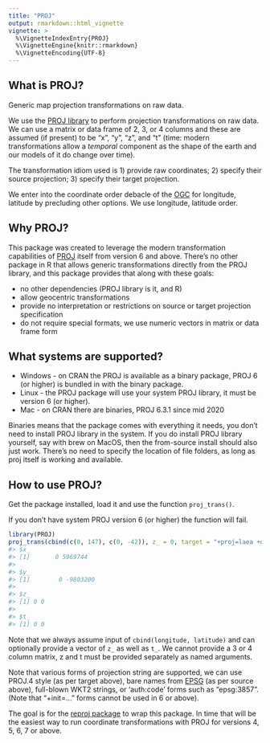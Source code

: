 ```yaml
---
title: "PROJ"
output: rmarkdown::html_vignette
vignette: >
  %\VignetteIndexEntry{PROJ}
  %\VignetteEngine{knitr::rmarkdown}
  %\VignetteEncoding{UTF-8}
---
```




## What is PROJ?

Generic map projection transformations on raw data.

We use the [PROJ library](https://proj.org/) to perform projection transformations on raw data. We can
use a matrix or data frame of 2, 3, or 4 columns and these are assumed (if present) to be "x", "y", "z", and "t" (time: modern transformations allow a *temporal* component as the shape of the earth and our models of it do change over time).

The transformation idiom used is 1) provide raw coordinates; 2) specify their source projection; 3) specify their target projection.

We enter into the coordinate order debacle of the [OGC](https://www.ogc.org/) for longitude, latitude by precluding
other options. We use longitude, latitude order.

## Why PROJ?

This package was created to leverage the modern transformation capabilities of [PROJ](https://proj.org/) itself
from version 6 and above. There's no other package in R that allows generic transformations directly from the
PROJ library, and this package provides that along with these goals:

* no other dependencies (PROJ library is it, and R)
* allow geocentric transformations
* provide no interpretation or restrictions on source or target projection specification
* do not require special formats, we use numeric vectors in matrix or data frame form

## What systems are supported?

* Windows - on CRAN the PROJ is available as a binary package, PROJ 6 (or higher) is bundled in with the binary package.
* Linux - the PROJ package will use your system PROJ library, it must be version 6 (or higher).
* Mac - on CRAN there are binaries, PROJ 6.3.1 since mid 2020

Binaries means that the package comes with everything it needs, you don't need to install PROJ library in the system. If you do
install PROJ library yourself, say with brew on MacOS, then the from-source install should also just work. There's no need to
specify the location of file folders, as long as proj itself is working and available.

## How to use PROJ?

Get the package installed, load it and use the function `proj_trans()`.

If you don't have system PROJ version 6 (or higher) the function will fail.


```r
library(PROJ)
proj_trans(cbind(c(0, 147), c(0, -42)), z_ = 0, target = "+proj=laea +datum=WGS84", source = "WGS84")
#> $x_
#> [1]       0 5969744
#> 
#> $y_
#> [1]        0 -9803200
#> 
#> $z_
#> [1] 0 0
#> 
#> $t_
#> [1] 0 0
```

Note that we always assume input of `cbind(longitude, latitude)` and can optionally provide a vector of `z_` as well as `t_`. We
cannot provide a 3 or 4 column matrix, z and t must be provided separately as named arguments.

Note that various forms of projection string are supported, we can use PROJ.4 style (as per target above), bare names from [EPSG](https://epsg.org/home.html) (as per source above), full-blown WKT2 strings, or 'auth:code' forms such as "epsg:3857". (Note that "+init=..." forms cannot be used in 6 or above).

The goal is for the [reproj package](https://CRAN.r-project.org/package=reproj) to wrap this package. In time
that will be the easiest way to run coordinate transformations with PROJ for versions 4, 5, 6, 7 or above.
